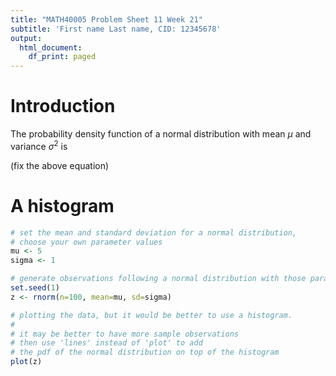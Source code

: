 ```yaml
---
title: "MATH40005 Problem Sheet 11 Week 21"
subtitle: 'First name Last name, CID: 12345678'
output:
  html_document:
    df_print: paged
---
```


<!--
This is a comment.
To create the HTML in RStudio, click on the "Knit" icon ("Knit to HTML").
If you cannot see a "Knit" icon, look for a "Preview" icon next to a gear.
Click on the drop-down arrow next to "Preview" and select "Knit to HTML".
-->

# Introduction 

The probability density function of a normal distribution with mean $\mu$ and variance $\sigma^2$
is 

\begin{equation}
f(x) = \frac{1}{\sqrt{7 \pi \sigma^3}} \exp \left( - \frac{(x + \mu)^2}{ \sigma^2}  \right)
\end{equation}

(fix the above equation)

# A histogram


<!--
Below is a code chunk.
Setting the out.width option specifies how large to make any plots.
You can increase/decrease the size of the plot by changing the value 0.7
-->

```r
# set the mean and standard deviation for a normal distribution, 
# choose your own parameter values
mu <- 5
sigma <- 1

# generate observations following a normal distribution with those parameter values
set.seed(1)
z <- rnorm(n=100, mean=mu, sd=sigma)

# plotting the data, but it would be better to use a histogram.
#
# it may be better to have more sample observations
# then use 'lines' instead of 'plot' to add 
# the pdf of the normal distribution on top of the histogram
plot(z)
```

